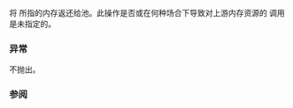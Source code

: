 {{cpp/memory/unsynchronized_pool_resource/title|do_deallocate}}
{{cpp/memory/unsynchronized_pool_resource/navbar}}
{{ddcl|since=c++17|1=
virtual void do_deallocate( void* p, std::size_t bytes, std::size_t alignment );
}}

将 {{c|p}} 所指的内存返还给池。此操作是否或在何种场合下导致对上游内存资源的 {{tt|deallocate()}} 调用是未指定的。

=== 异常 ===
不抛出。

=== 参阅 ===
{{dsc begin}}
{{dsc inc|cpp/memory/memory_resource/dsc deallocate}}
{{dsc inc|cpp/memory/memory_resource/dsc do_deallocate}}
{{dsc end}}

{{langlinks|en|es|ja|ru}}
